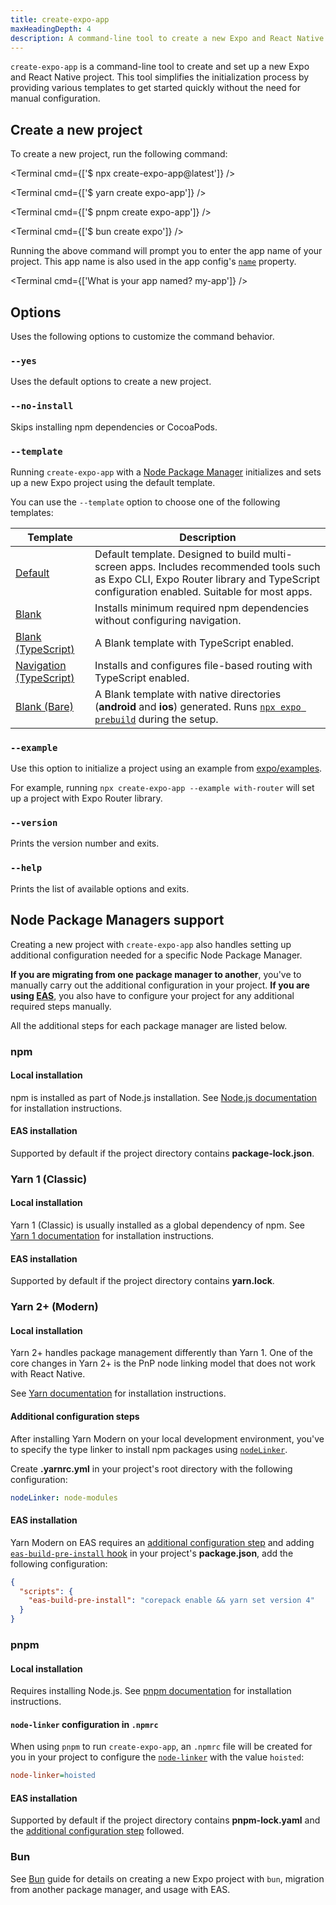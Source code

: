 ```yaml
---
title: create-expo-app
maxHeadingDepth: 4
description: A command-line tool to create a new Expo and React Native project.
---
```



`create-expo-app` is a command-line tool to create and set up a new Expo and React Native project. This tool simplifies the initialization process by providing various templates to get started quickly without the need for manual configuration.

## Create a new project

To create a new project, run the following command:

<Tabs>

<Tab label="npx">

<Terminal cmd={['$ npx create-expo-app@latest']} />

</Tab>

<Tab label="Yarn">

<Terminal cmd={['$ yarn create expo-app']} />

</Tab>

<Tab label="pnpm">

<Terminal cmd={['$ pnpm create expo-app']} />

</Tab>

<Tab label="bun">

<Terminal cmd={['$ bun create expo']} />

</Tab>

</Tabs>

Running the above command will prompt you to enter the app name of your project. This app name is also used in the app config's [`name`](/versions/latest/config/app/#name) property.

<Terminal cmd={['What is your app named? my-app']} />

## Options

Uses the following options to customize the command behavior.

### `--yes`

Uses the default options to create a new project.

### `--no-install`

Skips installing npm dependencies or CocoaPods.

### `--template`

Running `create-expo-app` with a [Node Package Manager](#node-package-managers-support) initializes and sets up a new Expo project using the default template.

You can use the `--template` option to choose one of the following templates:

| Template                                                                                              | Description                                                                                                                                                                           |
| ----------------------------------------------------------------------------------------------------- | ------------------------------------------------------------------------------------------------------------------------------------------------------------------------------------- |
| [Default](https://github.com/expo/expo/tree/main/templates/expo-template-default)                     | Default template. Designed to build multi-screen apps. Includes recommended tools such as Expo CLI, Expo Router library and TypeScript configuration enabled. Suitable for most apps. |
| [Blank](https://github.com/expo/expo/tree/main/templates/expo-template-blank)                         | Installs minimum required npm dependencies without configuring navigation.                                                                                                            |
| [Blank (TypeScript)](https://github.com/expo/expo/tree/main/templates/expo-template-blank-typescript) | A Blank template with TypeScript enabled.                                                                                                                                             |
| [Navigation (TypeScript)](https://github.com/expo/expo/tree/main/templates/expo-template-tabs)        | Installs and configures file-based routing with TypeScript enabled.                                                                                                                   |
| [Blank (Bare)](https://github.com/expo/expo/tree/main/templates/expo-template-bare-minimum)           | A Blank template with native directories (**android** and **ios**) generated. Runs [`npx expo prebuild`](/workflow/prebuild/) during the setup.                                       |

### `--example`

Use this option to initialize a project using an example from [expo/examples](https://github.com/expo/examples).

For example, running `npx create-expo-app --example with-router` will set up a project with Expo Router library.

### `--version`

Prints the version number and exits.

### `--help`

Prints the list of available options and exits.

## Node Package Managers support

Creating a new project with `create-expo-app` also handles setting up additional configuration needed for a specific Node Package Manager.

**If you are migrating from one package manager to another**, you've to manually carry out the additional configuration in your project. **If you are using [EAS](/eas/)**, you also have to configure your project for any additional required steps manually.

All the additional steps for each package manager are listed below.

### npm

#### Local installation

npm is installed as part of Node.js installation. See [Node.js documentation](https://nodejs.org/en/download/package-manager) for installation instructions.

#### EAS installation

Supported by default if the project directory contains **package-lock.json**.

### Yarn 1 (Classic)

#### Local installation

Yarn 1 (Classic) is usually installed as a global dependency of npm. See [Yarn 1 documentation](https://classic.yarnpkg.com/en/docs/getting-started) for installation instructions.

#### EAS installation

Supported by default if the project directory contains **yarn.lock**.

### Yarn 2+ (Modern)

#### Local installation

Yarn 2+ handles package management differently than Yarn 1. One of the core changes in Yarn 2+ is the PnP node linking model that does not work with React Native.

See [Yarn documentation](https://yarnpkg.com/getting-started/install) for installation instructions.

#### Additional configuration steps

After installing Yarn Modern on your local development environment, you've to specify the type linker to install npm packages using [`nodeLinker`](https://yarnpkg.com/features/linkers#nodelinker-node-modules).

Create **.yarnrc.yml** in your project's root directory with the following configuration:

```yml .yarnrc.yml
nodeLinker: node-modules
```

#### EAS installation

Yarn Modern on EAS requires an [additional configuration step](#additional-configuration-steps) and adding [`eas-build-pre-install` hook](/build-reference/npm-hooks/) in your project's **package.json**, add the following configuration:

```json package.json
{
  "scripts": {
    "eas-build-pre-install": "corepack enable && yarn set version 4"
  }
}
```

### pnpm

#### Local installation

Requires installing Node.js. See [pnpm documentation](https://pnpm.io/installation) for installation instructions.

#### `node-linker` configuration in `.npmrc`

When using `pnpm` to run `create-expo-app`, an `.npmrc` file will be created for you in your project to configure the [`node-linker`](https://pnpm.io/npmrc#node-linker) with the value `hoisted`:

```ini .npmrc
node-linker=hoisted
```

#### EAS installation

Supported by default if the project directory contains **pnpm-lock.yaml** and the [additional configuration step](#additional-configuration-steps-1) followed.

### Bun

See [Bun](/guides/using-bun/) guide for details on creating a new Expo project with `bun`, migration from another package manager, and usage with EAS.
